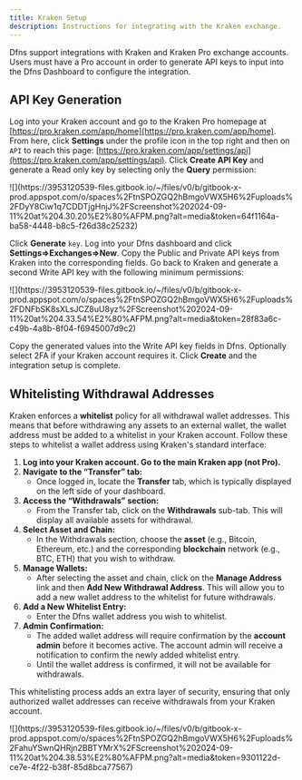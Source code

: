```yaml
---
title: Kraken Setup
description: Instructions for integrating with the Kraken exchange.
---
```



Dfns support integrations with Kraken and Kraken Pro exchange accounts.  Users must have a Pro account in order to generate API keys to input into the Dfns Dashboard to configure the integration.

<Youtube videoId="L8YgCRN9wiQ" />


## API Key Generation

Log into your Kraken account and go to the Kraken Pro homepage at [https://pro.kraken.com/app/home](https://pro.kraken.com/app/home).  From here, click **Settings** under the profile icon in the top right and then on `API` to reach this page: [https://pro.kraken.com/app/settings/api](https://pro.kraken.com/app/settings/api).   Click **Create API Key** and generate a Read only key by selecting only the **Query** permission:

<Frame>![](https://3953120539-files.gitbook.io/~/files/v0/b/gitbook-x-prod.appspot.com/o/spaces%2FtnSPOZGQ2hBmgoVWX5H6%2Fuploads%2FDyY8Ciw1q7CDDTjgHnjJ%2FScreenshot%202024-09-11%20at%204.30.20%E2%80%AFPM.png?alt=media&#x26;token=64f1164a-ba58-4448-b8c5-f26d38c25232)</Frame>

Click **Generate** `key`.  Log into your Dfns dashboard and click **Settings=>Exchanges=>New**. Copy the Public and Private API keys from Kraken into the corresponding fields.  Go back to Kraken and generate a second Write API key with the following minimum permissions:

<Frame>![](https://3953120539-files.gitbook.io/~/files/v0/b/gitbook-x-prod.appspot.com/o/spaces%2FtnSPOZGQ2hBmgoVWX5H6%2Fuploads%2FDNFbSK8sXLsJCZ8uU8yz%2FScreenshot%202024-09-11%20at%204.33.54%E2%80%AFPM.png?alt=media&#x26;token=28f83a6c-c49b-4a8b-8f04-f6945007d9c2)</Frame>

Copy the generated values into the Write API key fields in Dfns.  Optionally select 2FA if your Kraken account requires it.  Click **Create** and the integration setup is complete.

## Whitelisting Withdrawal Addresses

Kraken enforces a **whitelist** policy for all withdrawal wallet addresses. This means that before withdrawing any assets to an external wallet, the wallet address must be added to a whitelist in your Kraken account.  Follow these steps to whitelist a wallet address using Kraken's standard interface:

1. **Log into your Kraken account.  Go to the main Kraken app (not Pro).**
2. **Navigate to the “Transfer” tab:**
   * Once logged in, locate the **Transfer** tab, which is typically displayed on the left side of your dashboard.
3. **Access the “Withdrawals” section:**
   * From the Transfer tab, click on the **Withdrawals** sub-tab. This will display all available assets for withdrawal.
4. **Select Asset and Chain:**
   * In the Withdrawals section, choose the **asset** (e.g., Bitcoin, Ethereum, etc.) and the corresponding **blockchain** network (e.g., BTC, ETH) that you wish to withdraw.
5. **Manage Wallets:**
   * After selecting the asset and chain, click on the **Manage Address** link and then **Add New Withdrawal Address**. This will allow you to add a new wallet address to the whitelist for future withdrawals.
6. **Add a New Whitelist Entry:**
   * Enter the Dfns wallet address you wish to whitelist.
7. **Admin Confirmation:**
   * The added wallet address will require confirmation by the **account admin** before it becomes active. The account admin will receive a notification to confirm the newly added whitelist entry.
   * Until the wallet address is confirmed, it will not be available for withdrawals.

This whitelisting process adds an extra layer of security, ensuring that only authorized wallet addresses can receive withdrawals from your Kraken account.

<Frame>![](https://3953120539-files.gitbook.io/~/files/v0/b/gitbook-x-prod.appspot.com/o/spaces%2FtnSPOZGQ2hBmgoVWX5H6%2Fuploads%2FahuYSwnQHRjn2BBTYMrX%2FScreenshot%202024-09-11%20at%204.38.53%E2%80%AFPM.png?alt=media&#x26;token=9301122d-ce7e-4f22-b38f-85d8bca77567)</Frame>
